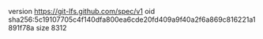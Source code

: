 version https://git-lfs.github.com/spec/v1
oid sha256:5c19107705c4f140dfa800ea6cde20fd409a9f40a2f6a869c816221a1891f78a
size 8312
